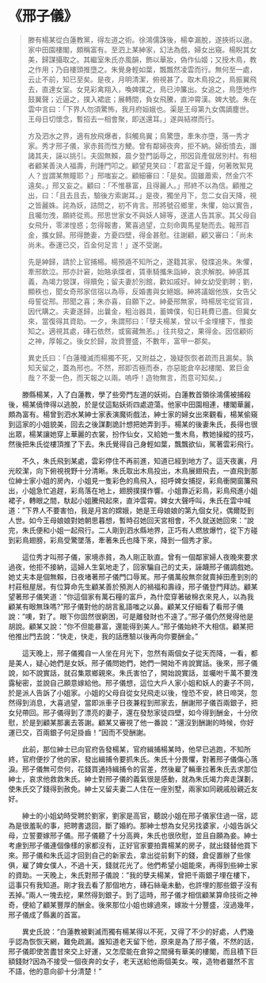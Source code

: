# 《邢子儀》

> 滕有楊某從白蓮教黨，得左道之術。徐鴻儒誅後，楊幸漏脫，遂挾術以遨。家中田園樓閣，頗稱富有。至泗上某紳家，幻法為戲，婦女出窺。楊睨其女美，歸謀攝取之。其繼室朱氏亦風韻，飾以華妝，偽作仙姬；又授木鳥，教之作用；乃自樓頭推墮之。朱覺身輕如葉，飄飄然凌雲而行。無何至一處，云止不前，知已至矣。是夜，月明清潔，俯視甚了。取木鳥投之，鳥振翼飛去，直達女室。女見彩禽翔入，喚婢撲之，鳥已沖簾出。女追之，鳥墮地作鼓翼聲；近逼之，撲入裙底；展轉間，負女飛騰，直沖霄漢。婢大號。朱在雲中言曰：「下界人勿須驚怖，我月府姮娥也。渠是王母第九女偶謫塵世。王母日切懷念，暫招去一相會聚，即送還耳。」遂與結襟而行。
>
> 方及泗水之界，適有放飛爆者，斜觸鳥翼；鳥驚墮，牽朱亦墮，落一秀才家。秀才邢子儀，家赤貧而性方鯁。曾有鄰婦夜奔，拒不納。婦銜憤去，譖諸其夫，誣以挑引。夫固無賴，晨夕登門詬辱之，邢因貨產僦居別村。有相者顧某善決人福壽，刑踵門叩之。顧望見笑曰：「君富足千鐘，何著敗絮見人？豈謂某無瞳耶？」邢嗤妄之。顧細審曰：「是矣。固雖蕭索，然金穴不遠矣。」邢又妄之。顧曰：「不惟暴富，且得麗人。」邢終不以為信。顧推之出，曰：「且去且去，驗後方索謝耳。」是夜，獨坐月下，忽二女自天降，視之皆麗姝。詫為妖，詰問之，初不肯言。邢將號召鄉里，朱懼，始以實告，且囑勿洩，願終從焉。邢思世家女不與妖人婦等，遂遣人告其家。其父母自女飛升，零涕惶惑；忽得報書，驚喜過望，立刻命輿馬星馳而去。報邢百金，攜女歸。邢得艷妻，方憂四壁，得金甚慰。往謝顧，顧又審曰：「尚未尚未。泰運已交，百金何足言！」遂不受謝。
>
> 先是紳歸，請於上官捕楊。楊預遁不知所之，遂籍其家，發牒追朱。朱懼，牽邢飲泣。邢亦計窘，始賂承牒者，賃車騎攜朱詣紳，哀求解脫。紳感其義，為竭力營謀，得贖免；留夫妻於別館，歡如戚好。紳女幼受劉聘；劉，顯秩也，聞女奇邢家信宿以為辱，反婚書與女絕姻。紳將議姻他族，女告父母誓從邢。邢聞之喜；朱亦喜，自願下之。紳憂邢無家，時楊居宅從官貨，因代購之。夫妻遂歸，出曩金，粗治器具，蓄婢僕，旬日耗費已盡。但冀女來，當復得其資助。一夕，朱謂邢曰：「孽夫楊某，曾以千金埋樓下，惟妾知之。適視其處，磚石依然，或窖藏無恙。」往共發之，果得金。因信顧術之神，厚報之。後女於歸，妝資豐盛，不數年，富甲一郡矣。
>
> 異史氏曰：「白蓮殲滅而楊獨不死，又附益之，幾疑恢恢者疏而且漏矣。孰知天留之，蓋為邢也。不然，邢即否極而泰，亦惡能倉卒起樓閣、累巨金哉？不愛一色，而天報之以兩。嗚呼！造物無言，而意可知矣。」

&emsp;&emsp;滕縣楊某，入了白蓮教，學了些旁門左道的妖術。白蓮教首領徐鴻儒被捕殺後，楊某僥倖得以逃脫，於是仗這點妖術四處遊蕩。他家中田園相連，樓閣華麗，頗為富有。楊曾到泗水某紳士家表演魔術戲法，紳士家的婦女出來觀看，楊某偷窺到這家的小姐貌美，回去之後謀劃詭計想把她弄到手。楊某的後妻朱氏，長得也很出眾，楊某讓她穿上華麗的衣裳，扮作仙女，又給她一隻木鳥，教她操縱的技巧，然後把朱氏從樓頂推了下去。朱氏覺得自己身輕如葉，飄飄欲仙，駕著雲彩飛行。

&emsp;&emsp;不久，朱氏飛到某處，雲彩停住不再前進，知道已經到地方了。這天夜裏，月光皎潔，向下俯視視野十分清晰。朱氏取出木鳥投出，木鳥展翅飛去，一直飛到那位紳士家小姐的房內，小姐見一隻彩色的鳥飛入，招呼婢女捕捉，彩鳥衝開窗簾飛出，小姐急忙追趕，彩鳥落在地上，翅膀撲撲作響。小姐靠近彩鳥，彩鳥飛進小姐裙子，轉眼之間，馱起小姐騰飛起來，直沖雲霄。婢女大聲呼叫，朱氏在雲中喊道：”下界人不要害怕，我是月宮的嫦娥，她是王母娘娘的第九個女兒，偶爾貶到人世。如今王母娘娘對她朝思暮想，暫時召她回天宮相會，不久就送她回來：”說完，朱氏便和小姐一起飛行。二人剛到泗水縣地界，正巧有人燃放爆竹，從下方碰到彩鳥翅膀，彩鳥受驚墜落，牽著朱氏也降下來，降到一個秀才家。

&emsp;&emsp;這位秀才叫邢子儀，家境赤貧，為人剛正耿直。曾有一個鄰家婦人夜晚來要求過夜，他拒不接納，這婦人生氣地走了，回家騙自己的丈夫，誣衊邢子儀調戲她。她丈夫本是個無賴，日夜堵著邢子儀門口辱駡。邢子儀萬般無奈就賣掉田產到別的村莊租屋居。有位算命先生顧某善於預測人的禍福和壽祿，邢子儀登門拜訪。顧某望著邢子儀笑道：”你這個家有萬石糧的富戶，為什麼穿著破棉衣來見人，以為我顧某有眼無珠嗎?”邢子儀對他的胡言亂語嗤之以鼻。顧某又仔細看了看邢子儀說：”噢，對了。眼下你固然很窮困，可是離發財也不遠了。”邢子儀仍然覺得他是胡說。顧某又說：”你不但能暴富，還能得到美人。”邢子儀始終不大相信。顧某把他推出門去說：”快走，快走，我的話應驗以後再向你要酬金。”

&emsp;&emsp;這天晚上，邢子儀獨自一人坐在月光下，忽然有兩個女子從天而降，一看，都是美人，疑心她們是女妖。邢子儀問她們，她們一開始不肯說實話。後來，邢子儀說，如不說實話，就召集眾鄉親來。朱氏害怕了，開始說實話，並囑咐千萬不要洩露秘密，並說自己願意嫁給他。邢子儀想，這位大戶人家小姐和妖人的妻子不同，於是派人告訴了小姐家。小姐的父母自從女兒飛走以後，惶恐不安，終日啼哭，忽然得到消息，大喜過望，當即派車子日夜兼程到邢家去，酬謝邢子儀百兩銀子，把女兒帶回。邢子儀得到了漂亮的妻子，還在發愁家徒四壁，如今得到酬金，十分欣慰，於是到顧某那裏去答謝。顧某又審視了他一番說：”還沒到酬謝的時候，你好運已交，百兩銀子何足掛齒！”因而不受酬謝。

&emsp;&emsp;此前，那位紳士已向官府告發楊某，官府緝捕楊某時，他早已逃跑，不知所終，官府便抄了他的家，發出緝捕令要抓朱氏。朱氏十分畏懼，對著邢子儀傷心落淚。邢子儀無可奈何，花錢買通持緝捕令的官差，然後雇了輛車拉著朱氏去求那位紳士，哀求他救救朱氏。紳士對邢子儀的義氣很是感動，就為朱氏竭力奔走謀劃，使朱氏交了錢得到赦免。紳士又留夫妻二人住在一座別墅，兩家如同親戚般親近友好。

&emsp;&emsp;紳士的小姐幼時受聘於劉家，劉家是高官，聽說小姐在邢子儀家住過一宿，認為是很羞恥的事，把聘書退回，斷了婚約。那紳士想為女兒另找婆家，小姐告訴父母，立誓要嫁邢子儀。邢子儀聽了十分高興，朱氏也很欣慰，並且自願為妾。紳士考慮到邢子儀連個像樣的家都沒有，正好官家要拍賣楊某的房子，就出錢替他買下來。邢子儀和朱氏這才回到自己的新家去，拿出從前剩下的錢，倉促置辦了些傢俱，雇了婢女僕人，不過十天，錢就花光了。他們希望小姐能來，再得到些紳士家的資助。一天晚上，朱氏對邢子儀說：”我的孽夫楊某，曾把千兩銀子埋在樓下，這事只有我知道。剛才我去看了那個地方，磚石絲毫未動，也許埋的那些銀子沒有丟掉。”兩人一塊去挖，果然得到銀子。到了這時，邢子儀才相信顧某算命技術之神奇，便給了顧某豐厚的酬金。後來那位小姐也嫁過來，嫁妝十分豐盛，沒過幾年，邢子儀成了縣裏的首富。

&emsp;&emsp;異史氏說：“白蓮教被剿滅而獨有楊某得以不死，又得了不少的好處，人們幾乎認為恢恢天網，難免疏漏。誰知道老天留下他，原來是為了邢子儀，不然的話，邢子儀即使苦盡甘來交上好運，又怎麼能在倉猝之間擁有華美的樓閣，而且積下巨額錢財?因為不接受一個夜奔的女子，老天送給他兩個美女。唉，造物者雖然不言不語，他的意向卻十分清楚！”
